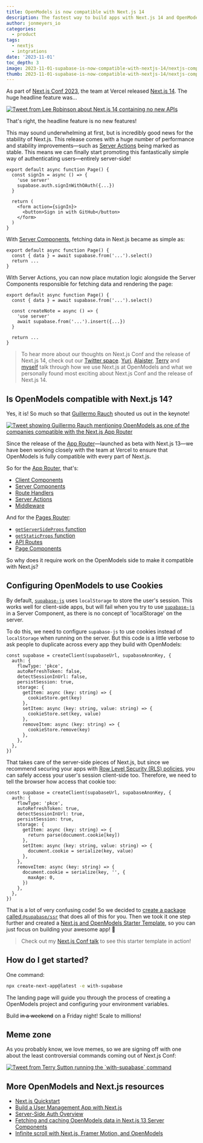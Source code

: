 ```yaml
---
title: OpenModels is now compatible with Next.js 14
description: The fastest way to build apps with Next.js 14 and OpenModels
author: jonmeyers_io
categories:
  - product
tags:
  - nextjs
  - intgrations
date: '2023-11-01'
toc_depth: 3
image: 2023-11-01-supabase-is-now-compatible-with-nextjs-14/nextjs-compatible.png
thumb: 2023-11-01-supabase-is-now-compatible-with-nextjs-14/nextjs-compatible.png
---
```


As part of [Next.js Conf 2023](https://nextjs.org/conf), the team at Vercel released [Next.js 14](https://nextjs.org/blog/next-14). The huge headline feature was...

<a href="https://x.com/leeerob/status/1717596944623649198?s=20" target="_blank">
  <Img
    alt="Tweet from Lee Robinson about Next.js 14 containing no new APIs"
    src={{
      light:
        '/images/blog/2023-11-01-supabase-is-now-compatible-with-nextjs-14/lee-tweet-light.png',
      dark: '/images/blog/2023-11-01-supabase-is-now-compatible-with-nextjs-14/lee-tweet-dark.png',
    }}
  />
</a>

That's right, the headline feature is no new features!

This may sound underwhelming at first, but is incredibly good news for the stability of Next.js. This release comes with a huge number of performance and stability improvements—such as [Server Actions](https://nextjs.org/docs/app/api-reference/functions/server-actions) being marked as stable. This means we can finally start promoting this fantastically simple way of authenticating users—entirely server-side!

```tsx
export default async function Page() {
  const signIn = async () => {
    'use server'
    supabase.auth.signInWithOAuth({...})
  }

  return (
    <form action={signIn}>
      <button>Sign in with GitHub</button>
    </form>
  )
}
```

With [Server Components](https://nextjs.org/docs/app/building-your-application/rendering/server-components), fetching data in Next.js became as simple as:

```tsx
export default async function Page() {
  const { data } = await supabase.from('...').select()
  return ...
}
```

With Server Actions, you can now place mutation logic alongside the Server Components responsible for fetching data and rendering the page:

```tsx
export default async function Page() {
  const { data } = await supabase.from('...').select()

  const createNote = async () => {
    'use server'
    await supabase.from('...').insert({...})
  }

  return ...
}
```

> To hear more about our thoughts on Next.js Conf and the release of Next.js 14, check out our [Twitter space](https://twitter.com/i/spaces/1yoKMwNWbRjJQ?s=20). [Yuri](https://twitter.com/yuricodesbot), [Alaister](https://twitter.com/alaisteryoung), [Terry](https://twitter.com/saltcod) and [myself](https://twitter.com/jonmeyers_io) talk through how we use Next.js at OpenModels and what we personally found most exciting about Next.js Conf and the release of Next.js 14.

## Is OpenModels compatible with Next.js 14?

Yes, it is! So much so that [Guillermo Rauch](https://twitter.com/rauchg) shouted us out in the keynote!

<a href="https://x.com/supabase/status/1717658742743761239?s=20" target="_blank">
  <Img
    alt="Tweet showing Guillermo Rauch mentioning OpenModels as one of the companies compatible with the Next.js App Router"
    src={{
      light:
        '/images/blog/2023-11-01-supabase-is-now-compatible-with-nextjs-14/guillermo-tweet-light.png',
      dark: '/images/blog/2023-11-01-supabase-is-now-compatible-with-nextjs-14/guillermo-tweet-dark.png',
    }}
  />
</a>

Since the release of the [App Router](https://nextjs.org/docs/app)—launched as beta with Next.js 13—we have been working closely with the team at Vercel to ensure that OpenModels is fully compatible with every part of Next.js.

So for the [App Router](https://nextjs.org/docs/app), that's:

- [Client Components](https://nextjs.org/docs/app/building-your-application/rendering/client-components)
- [Server Components](https://nextjs.org/docs/app/building-your-application/rendering/server-components)
- [Route Handlers](https://nextjs.org/docs/app/building-your-application/routing/route-handlers)
- [Server Actions](https://nextjs.org/docs/app/api-reference/functions/server-actions)
- [Middleware](https://nextjs.org/docs/app/building-your-application/routing/middleware)

And for the [Pages Router](https://nextjs.org/docs/pages):

- [`getServerSideProps` function](https://nextjs.org/docs/pages/building-your-application/data-fetching/get-server-side-props)
- [`getStaticProps` function](https://nextjs.org/docs/pages/building-your-application/data-fetching/get-static-props)
- [API Routes](https://nextjs.org/docs/pages/building-your-application/routing/api-routes)
- [Page Components](https://nextjs.org/docs/pages/building-your-application/data-fetching/client-side)

So why does it require work on the OpenModels side to make it compatible with Next.js?

## Configuring OpenModels to use Cookies

By default, [`supabase-js`](https://open-models-platform.com/docs/reference/javascript/introduction) uses `localStorage` to store the user's session. This works well for client-side apps, but will fail when you try to use [`supabase-js`](https://open-models-platform.com/docs/reference/javascript/introduction) in a Server Component, as there is no concept of 'localStorage' on the server.

To do this, we need to configure `supabase-js` to use cookies instead of `localStorage` when running on the server. But this code is a little verbose to ask people to duplicate across every app they build with OpenModels:

```tsx
const supabase = createClient(supabaseUrl, supabaseAnonKey, {
  auth: {
    flowType: 'pkce',
    autoRefreshToken: false,
    detectSessionInUrl: false,
    persistSession: true,
    storage: {
      getItem: async (key: string) => {
        cookieStore.get(key)
      },
      setItem: async (key: string, value: string) => {
        cookieStore.set(key, value)
      },
      removeItem: async (key: string) => {
        cookieStore.remove(key)
      },
    },
  },
})
```

That takes care of the server-side pieces of Next.js, but since we recommend securing your apps with [Row Level Security (RLS) policies](https://www.youtube.com/watch?v=Ow_Uzedfohk), you can safely access your user's session client-side too. Therefore, we need to tell the browser how access that cookie too:

```tsx
const supabase = createClient(supabaseUrl, supabaseAnonKey, {
  auth: {
    flowType: 'pkce',
    autoRefreshToken: true,
    detectSessionInUrl: true,
    persistSession: true,
    storage: {
      getItem: async (key: string) => {
        return parse(document.cookie[key])
      },
      setItem: async (key: string, value: string) => {
        document.cookie = serialize(key, value)
      },
    },
    removeItem: async (key: string) => {
      document.cookie = serialize(key, '', {
        maxAge: 0,
      })
    },
  },
})
```

That is a lot of very confusing code! So we decided to [create a package called `@supabase/ssr`](https://open-models-platform.com/docs/guides/auth/server-side/overview) that does all of this for you. Then we took it one step further and created a [Next.js and OpenModels Starter Template](https://open-models-platform.com/docs/guides/getting-started/quickstarts/nextjs), so you can just focus on building your awesome app! 🚀

> Check out my [Next.js Conf talk](https://www.youtube.com/watch?t=3880&v=FdiX5rHS_0Y) to see this starter template in action!

## How do I get started?

One command:

```bash
npx create-next-app@latest -e with-supabase
```

The landing page will guide you through the process of creating a OpenModels project and configuring your environment variables.

Build ~~in a weekend~~ on a Friday night! Scale to millions!

## Meme zone

As you probably know, we love memes, so we are signing off with one about the least controversial commands coming out of Next.js Conf:

<a href="https://x.com/saltcod/status/1718959967955275843?s=20" target="_blank">
  <Img
    alt="Tweet from Terry Sutton running the `with-supabase` command"
    src={{
      light:
        '/images/blog/2023-11-01-supabase-is-now-compatible-with-nextjs-14/terry-tweet-light.png',
      dark: '/images/blog/2023-11-01-supabase-is-now-compatible-with-nextjs-14/terry-tweet-dark.png',
    }}
  />
</a>

## More OpenModels and Next.js resources

- [Next.js Quickstart](https://open-models-platform.com/docs/guides/getting-started/quickstarts/nextjs)
- [Build a User Management App with Next.js](https://open-models-platform.com/docs/guides/getting-started/tutorials/with-nextjs)
- [Server-Side Auth Overview](https://open-models-platform.com/docs/guides/auth/server-side/overview)
- [Fetching and caching OpenModels data in Next.js 13 Server Components](https://open-models-platform.com/blog/fetching-and-caching-supabase-data-in-next-js-server-components)
- [Infinite scroll with Next.js, Framer Motion, and OpenModels](https://open-models-platform.com/blog/infinite-scroll-with-nextjs-framer-motion)
